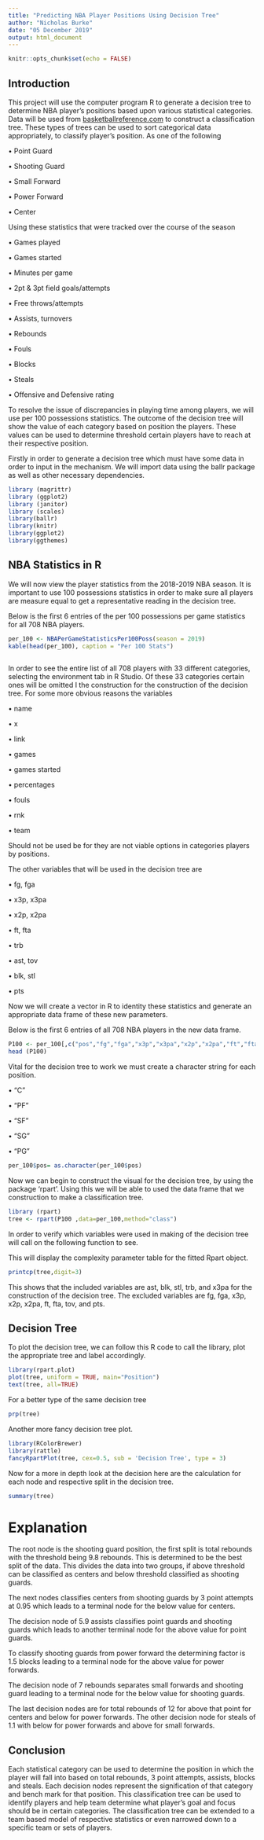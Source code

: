 ```yaml
---
title: "Predicting NBA Player Positions Using Decision Tree"
author: "Nicholas Burke"
date: "05 December 2019"
output: html_document
---
```


```r
knitr::opts_chunk$set(echo = FALSE)
```

## Introduction

This project will use the computer program R to generate a decision tree to determine NBA player’s positions based upon various statistical categories. Data will be used from [basketballreference.com](https://www.basketball-reference.com/) to construct a classification tree. These types of trees can be used to sort categorical data appropriately, to classify player's position. As one of the following  

•	Point Guard

•	Shooting Guard

•	Small Forward

•	Power Forward

•	Center

Using these statistics that were tracked over the course of the season

•	Games played

•	 Games started

•	Minutes per game

•	 2pt & 3pt field goals/attempts

•	Free throws/attempts

•	Assists, turnovers

•	Rebounds

•	Fouls

•	Blocks

•	Steals

•	 Offensive and Defensive rating

To resolve the issue of discrepancies in playing time among players, we will use per 100 possessions statistics. The outcome of the decision tree will show the value of each category based on position the players. These values can be used to determine threshold certain players have to reach at their respective position.

Firstly in order to generate a decision tree which must have some data in order to input in the mechanism.  We will import data using the ballr package as well as other necessary dependencies. 


```r
library (magrittr) 
library (ggplot2)
library (janitor) 
library (scales) 
library(ballr)
library(knitr)
library(ggplot2)
library(ggthemes)

```


## NBA Statistics in R

We will now view the player statistics from the 2018-2019 NBA season. It is important to use 100 possessions statistics in order to make sure all players are measure equal to get a representative reading in the decision tree.

Below is the first 6 entries of the per 100 possessions per game statistics for all 708 NBA players.

```r
per_100 <- NBAPerGameStatisticsPer100Poss(season = 2019)
kable(head(per_100), caption = "Per 100 Stats")
 
```

In order to see the entire list of all 708 players with 33 different categories, selecting the environment tab in R Studio. Of these 33 categories certain ones will be omitted I the construction for the construction of the decision tree. For some more obvious reasons the variables

•	name

•	x

•	 link

•	 games

•	games started

•	percentages

•	fouls

•	rnk

•	team

Should not be used be for they are not viable options in categories players by positions.

The other variables that will be used in the decision tree are 

•	fg, fga

•	x3p, x3pa

•	x2p, x2pa

•	ft, fta

•	trb

•	ast, tov

•	blk, stl

•	pts

Now we will create a vector in R to identity these statistics and generate an appropriate data frame of these new parameters. 

Below is the first 6 entries of all 708 NBA players in the new data frame.
```r
P100 <- per_100[,c("pos","fg","fga","x3p","x3pa","x2p","x2pa","ft","fta","trb","ast","blk","stl","tov","pts")] 
head (P100)

```


Vital for the decision tree to work we must create a character string for each position.

•	"C"

•	"PF"

•	"SF"

•	"SG"

•	"PG" 

```r
per_100$pos= as.character(per_100$pos) 
```

Now we can begin to construct the visual for the decision tree, by using the package ‘rpart’.  Using this we will be able to used the data frame that we construction to make a classification tree. 


```r
library (rpart)
tree <- rpart(P100 ,data=per_100,method="class")

```

In order to verify which variables were used in making of the decision tree will call on the following function to see.

This will display the complexity parameter table for the fitted Rpart object.

```r
printcp(tree,digit=3)
```

This shows that the included variables are ast, blk, stl, trb, and x3pa for the construction of the decision tree. The excluded variables are fg, fga, x3p, x2p, x2pa, ft, fta, tov, and pts.

## Decision Tree 

To plot the decision tree, we can follow this R code to call the library, plot the appropriate tree and label accordingly.



```r
library(rpart.plot) 
plot(tree, uniform = TRUE, main="Position") 
text(tree, all=TRUE) 

```

For a better type of the same decision tree

```r
prp(tree) 
```


Another more fancy decision tree plot.


```r
library(RColorBrewer)
library(rattle)
fancyRpartPlot(tree, cex=0.5, sub = 'Decision Tree', type = 3) 

```

Now for a more in depth look at the decision here are the calculation for each node and respective split in the decision tree.


```r
summary(tree)
```

# Explanation 


The root node is the shooting guard position, the first split is total rebounds with the threshold being 9.8 rebounds. This is determined to be the best split of the data. This divides the data into two groups, if above threshold can be classified as centers and below threshold classified as shooting guards. 

The next nodes classifies centers from shooting guards by 3 point attempts at 0.95 which leads to a terminal node for the below value for centers. 

The decision node of 5.9 assists classifies point guards and shooting guards which leads to another terminal node for the above value for point guards.

 To classify shooting guards from power forward the determining factor is 1.5 blocks leading to a terminal node for the above value for power forwards. 

 The decision node of 7 rebounds separates small forwards and shooting guard leading to a terminal node for the below value for shooting guards. 

The last decision nodes are for total rebounds of 12 for above that point for centers and below for power forwards. The other decision node for steals of 1.1 with below for power forwards and above for small forwards.

## Conclusion

Each statistical category can be used to determine the position in which the player will fall into based on total rebounds, 3 point attempts, assists, blocks and steals.  Each decision nodes represent the signification of that category and bench mark for that position. This classification tree can be used to identify players and help team determine what player’s goal and focus should be in certain categories. The classification tree can be extended to a team based model of respective statistics or even narrowed down to a specific team or sets of players.


